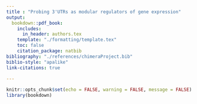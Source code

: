 ```yaml
---
title : "Probing 3'UTRs as modular regulators of gene expression"
output: 
  bookdown::pdf_book:
    includes:
      in_header: authors.tex
    template: "./formatting/template.tex"
    toc: false
    citation_package: natbib
bibliography: "./references/chimeraProject.bib"
biblio-style: "apalike"
link-citations: true
  
---
```


```r
knitr::opts_chunk$set(echo = FALSE, warning = FALSE, message = FALSE)
library(bookdown)
```
\begin{abstract}
Cis-regulatory elements (CREs) determining gene expression are abstracted into discrete modules, such as promoter, coding sequence, and terminator, and short sequence motifs within those.
Current cloning techniques mean that CREs are easy to construct and combine, i.e. they are practically modular.
However, it is unclear to what extent the quantitative effect of CREs to gene expression outcomes depend on other CREs present in the same gene: are they functionally modular?
Our study first highlights the limitations of the assumption of independent effects in budding yeast, by confirming that the quantitative effect of a terminator depends on both promoter and coding sequence.
Next, we explore whether individual cis-regulatory motifs within terminator regions display similar context dependence.
We focus on suspected protein binding motifs in mRNA transcript 3'UTRs, inferred from transcriptome-wide datasets of mRNA decay.
Then we construct reporter genes with different combinations of inserted or removed motifs in 3 different terminator contexts, each expressed from 3 different promoters.
Our results show that the effects of individual CREs depend both on their host terminator, and also on the paired promoter at the opposite end of the coding sequence.
Observations that the same CRE can regulate gene expression differently in different host genes suggests that complex regulatory patterns are ubiquitous and need to be accounted for in designing synthetic genes.
Meanwhile, the consequences for novel CRE searches emphasise the need for improved search algorithms that include local and global context effects.
\end{abstract}